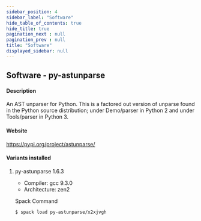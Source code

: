 ```yaml
---
sidebar_position: 4
sidebar_label: "Software"
hide_table_of_contents: true
hide_title: true
pagination_next : null
pagination_prev : null
title: "Software"
displayed_sidebar: null
---
```


## Software - py-astunparse


#### Description
An AST unparser for Python. This is a factored out version of unparse found in the Python source distribution; under Demo/parser in Python 2 and under Tools/parser in Python 3.

#### Website
https://pypi.org/project/astunparse/

#### Variants installed

1. py-astunparse 1.6.3

    - Compiler: gcc 9.3.0
    - Architecture: zen2

    Spack Command
    ```bash
    $ spack load py-astunparse/x2xjvgh
    ```
